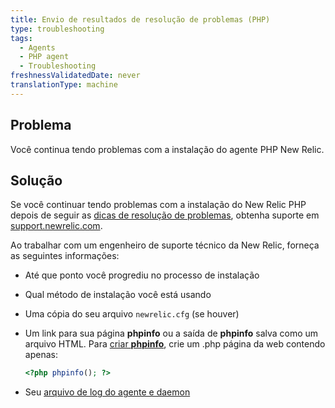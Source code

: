 ```yaml
---
title: Envio de resultados de resolução de problemas (PHP)
type: troubleshooting
tags:
  - Agents
  - PHP agent
  - Troubleshooting
freshnessValidatedDate: never
translationType: machine
---
```


## Problema

Você continua tendo problemas com a instalação do agente PHP New Relic.

## Solução

Se você continuar tendo problemas com a instalação do New Relic PHP depois de seguir as [dicas de resolução de problemas](/docs/apm/agents/php-agent/troubleshooting/no-data-appears-php), obtenha suporte em [support.newrelic.com](https://support.newrelic.com).

Ao trabalhar com um engenheiro de suporte técnico da New Relic, forneça as seguintes informações:

* Até que ponto você progrediu no processo de instalação

* Qual método de instalação você está usando

* Uma cópia do seu arquivo `newrelic.cfg` (se houver)

* Um link para sua página <DNT>**phpinfo**</DNT> ou a saída de <DNT>**phpinfo**</DNT> salva como um arquivo HTML. Para [criar <DNT>**phpinfo**</DNT>](/docs/php/php-kb-103), crie um .php página da web contendo apenas:

  ```php
  <?php phpinfo(); ?>
  ```

* Seu [arquivo de log do agente e daemon](/docs/php/php-kb-105)
